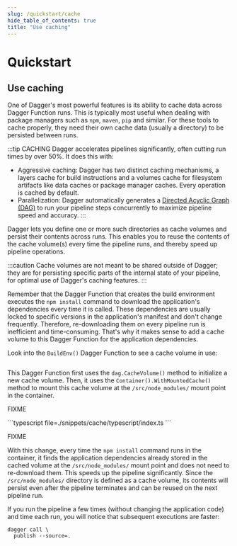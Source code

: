 ```yaml
---
slug: /quickstart/cache
hide_table_of_contents: true
title: "Use caching"
---
```



# Quickstart

## Use caching

One of Dagger's most powerful features is its ability to cache data across Dagger Function runs. This is typically most useful when dealing with package managers such as `npm`, `maven`, `pip` and similar. For these tools to cache properly, they need their own cache data (usually a directory) to be persisted between runs.

:::tip CACHING
Dagger accelerates pipelines significantly, often cutting run times by over 50%. It does this with:

- Aggressive caching: Dagger has two distinct caching mechanisms, a layers cache for build instructions and a volumes cache for filesystem artifacts like data caches or package manager caches. Every operation is cached by default.
- Parallelization: Dagger automatically generates a [Directed Acyclic Graph (DAG)](https://en.wikipedia.org/wiki/Directed_acyclic_graph) to run your pipeline steps concurrently to maximize pipeline speed and accuracy.
:::

Dagger lets you define one or more such directories as cache volumes and persist their contents across runs. This enables you to reuse the contents of the cache volume(s) every time the pipeline runs, and thereby speed up pipeline operations.

:::caution
Cache volumes are not meant to be shared outside of Dagger; they are for persisting specific parts of the internal state of your pipeline, for optimal use of Dagger's caching features.
:::

Remember that the Dagger Function that creates the build environment executes the `npm install` command to download the application's dependencies every time it is called. These dependencies are usually locked to specific versions in the application's manifest and don't change frequently. Therefore, re-downloading them on every pipeline run is inefficient and time-consuming. That's why it makes sense to add a cache volume to this Dagger Function for the application dependencies.


<Tabs groupId="language">
<TabItem value="Go">

Look into the `BuildEnv()` Dagger Function to see a cache volume in use:

```go file=./snippets/cache/go/main.go
```

This Dagger Function first uses the `dag.CacheVolume()` method to initialize a new cache volume. Then, it uses the `Container().WithMountedCache()` method to mount this cache volume at the `/src/node_modules/` mount point in the container.

</TabItem>
<TabItem value="Python">

FIXME

</TabItem>
<TabItem value="TypeScript">
```typescript file=./snippets/cache/typescript/index.ts
```

FIXME

</TabItem>
</Tabs>

With this change, every time the `npm install` command runs in the container, it finds the application dependencies already stored in the cached volume at the `/src/node_modules/` mount point and does not need to re-download them. This speeds up the pipeline significantly. Since the `/src/node_modules/` directory is defined as a cache volume, its contents will persist even after the pipeline terminates and can be reused on the next pipeline run.

If you run the pipeline a few times (without changing the application code) and time each run, you will notice that subsequent executions are faster:

```shell
dagger call \
  publish --source=.
```

